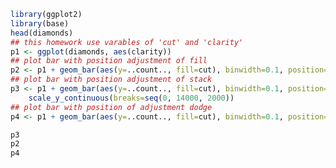 
```r
library(ggplot2)
library(base)
head(diamonds) 
## this homework use varables of 'cut' and 'clarity'
p1 <- ggplot(diamonds, aes(clarity))
## plot bar with position adjustment of fill
p2 <- p1 + geom_bar(aes(y=..count.., fill=cut), binwidth=0.1, position='fill')
## plot bar with position adjustment of stack
p3 <- p1 + geom_bar(aes(y=..count.., fill=cut), binwidth=0.1, position='stack') +
	scale_y_continuous(breaks=seq(0, 14000, 2000))
## plot bar with position of adjustment dodge
p4 <- p1 + geom_bar(aes(y=..count.., fill=cut), binwidth=0.1, position='dodge')

p3
p2
p4
```

